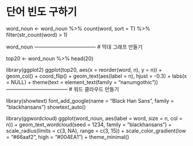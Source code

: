 # 단어 빈도 구하기
word_noun <- word_noun %>%
count(word, sort = T) %>%
filter(str_count(word) > 1)

word_noun
<!-- # A tibble: 704 x 2 -->
<!--    word       n -->
<!--    <chr>  <int> -->
<!--  1 국민      21 -->
<!--  2 일자리    21 -->
<!--  3 나라      19 -->
<!--  4 우리      17 -->
<!--  5 경제      15 -->
<!--  6 사회      14 -->
<!--  7 성장      13 -->
<!--  8 대통령    12 -->
<!--  9 정치      12 -->
<!-- 10 하게      12 -->
<!-- # ... with 694 more rows -->
------------------------------------
# 막대 그래프 만들기

top20 <- word_noun %>%
head(20)

library(ggplot2)
ggplot(top20, aes(x = reorder(word, n), y = n)) +
  geom_col() +
  coord_flip() +
  geom_text(aes(label = n), hjust = -0.3) +
  labs(x = NULL) +
  theme(text = element_text(family = "nanumgothic"))
------------------------------------
# 워드 클라우드 만들기  
  
library(showtext)
font_add_google(name = "Black Han Sans", family = "blackhansans")
showtext_auto()

library(ggwordcloud)
ggplot(word_noun, aes(label = word, size = n, col = n)) +
geom_text_wordcloud(seed = 1234, family = "blackhansans") +
scale_radius(limits = c(3, NA), range = c(3, 15)) + scale_color_gradient(low = "#66aaf2", high = "#004EA1") +
theme_minimal()
